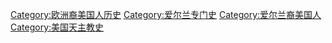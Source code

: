 [[Category:欧洲裔美国人历史|Category:欧洲裔美国人历史]]
[[Category:爱尔兰专门史|Category:爱尔兰专门史]]
[[Category:爱尔兰裔美国人|Category:爱尔兰裔美国人]]
[[Category:美国天主教史|Category:美国天主教史]]